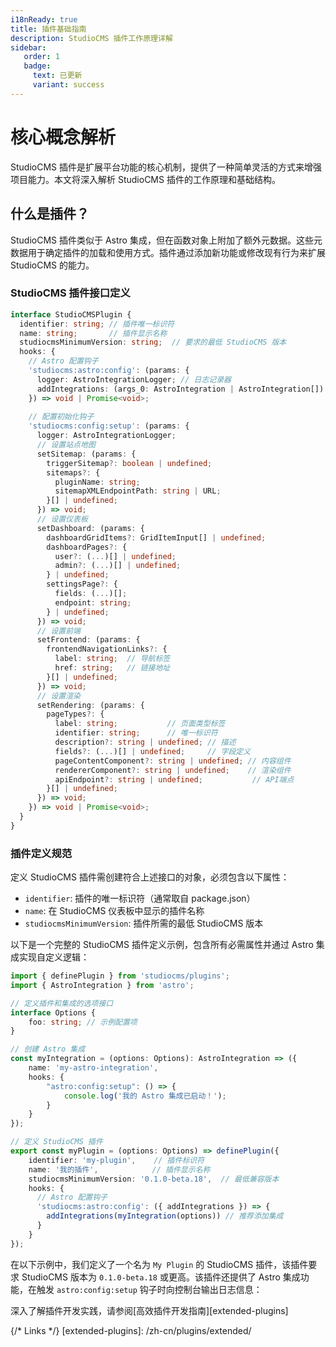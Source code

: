 ```yaml
---
i18nReady: true
title: 插件基础指南
description: StudioCMS 插件工作原理详解
sidebar:
   order: 1
   badge:
     text: 已更新
     variant: success
---
```



# 核心概念解析

StudioCMS 插件是扩展平台功能的核心机制，提供了一种简单灵活的方式来增强项目能力。本文将深入解析 StudioCMS 插件的工作原理和基础结构。

## 什么是插件？

StudioCMS 插件类似于 Astro 集成，但在函数对象上附加了额外元数据。这些元数据用于确定插件的加载和使用方式。插件通过添加新功能或修改现有行为来扩展 StudioCMS 的能力。

### StudioCMS 插件接口定义

```ts
interface StudioCMSPlugin {
  identifier: string; // 插件唯一标识符
  name: string;       // 插件显示名称
  studiocmsMinimumVersion: string;  // 要求的最低 StudioCMS 版本
  hooks: {
    // Astro 配置钩子
    'studiocms:astro:config': (params: {
      logger: AstroIntegrationLogger; // 日志记录器
      addIntegrations: (args_0: AstroIntegration | AstroIntegration[]) => void; // 添加集成
    }) => void | Promise<void>;
    
    // 配置初始化钩子
    'studiocms:config:setup': (params: {
      logger: AstroIntegrationLogger;
      // 设置站点地图
      setSitemap: (params: {
        triggerSitemap?: boolean | undefined;
        sitemaps?: {
          pluginName: string;
          sitemapXMLEndpointPath: string | URL;
        }[] | undefined;
      }) => void;
      // 设置仪表板
      setDashboard: (params: {
        dashboardGridItems?: GridItemInput[] | undefined;
        dashboardPages?: {
          user?: (...)[] | undefined;
          admin?: (...)[] | undefined;
        } | undefined;
        settingsPage?: {
          fields: (...)[];
          endpoint: string;
        } | undefined;
      }) => void;
      // 设置前端
      setFrontend: (params: {
        frontendNavigationLinks?: {
          label: string;  // 导航标签
          href: string;   // 链接地址
        }[] | undefined;
      }) => void;
      // 设置渲染
      setRendering: (params: {
        pageTypes?: {
          label: string;           // 页面类型标签
          identifier: string;      // 唯一标识符
          description?: string | undefined; // 描述
          fields?: (...)[] | undefined;     // 字段定义
          pageContentComponent?: string | undefined; // 内容组件
          rendererComponent?: string | undefined;    // 渲染组件
          apiEndpoint?: string | undefined;           // API端点
        }[] | undefined;
      }) => void;
    }) => void | Promise<void>;
  }
}
```

### 插件定义规范

定义 StudioCMS 插件需创建符合上述接口的对象，必须包含以下属性：

- `identifier`: 插件的唯一标识符（通常取自 package.json）
- `name`: 在 StudioCMS 仪表板中显示的插件名称
- `studiocmsMinimumVersion`: 插件所需的最低 StudioCMS 版本

以下是一个完整的 StudioCMS 插件定义示例，包含所有必需属性并通过 Astro 集成实现自定义逻辑：

```ts twoslash title="my-plugin.ts"
import { definePlugin } from 'studiocms/plugins';
import { AstroIntegration } from 'astro';

// 定义插件和集成的选项接口
interface Options {
    foo: string; // 示例配置项
}

// 创建 Astro 集成
const myIntegration = (options: Options): AstroIntegration => ({
    name: 'my-astro-integration',
    hooks: {
        "astro:config:setup": () => {
            console.log('我的 Astro 集成已启动！');
        }
    }
});

// 定义 StudioCMS 插件
export const myPlugin = (options: Options) => definePlugin({
    identifier: 'my-plugin',    // 插件标识符
    name: '我的插件',            // 插件显示名称
    studiocmsMinimumVersion: '0.1.0-beta.18',  // 最低兼容版本
    hooks: {
      // Astro 配置钩子
      'studiocms:astro:config': ({ addIntegrations }) => {
        addIntegrations(myIntegration(options)) // 推荐添加集成
      }
    }
});
```

在以下示例中，我们定义了一个名为 `My Plugin` 的 StudioCMS 插件，该插件要求 StudioCMS 版本为 `0.1.0-beta.18` 或更高。该插件还提供了 Astro 集成功能，在触发 `astro:config:setup` 钩子时向控制台输出日志信息：

<ReadMore>深入了解插件开发实践，请参阅[高效插件开发指南][extended-plugins]</ReadMore>

{/* Links */}
[extended-plugins]: /zh-cn/plugins/extended/